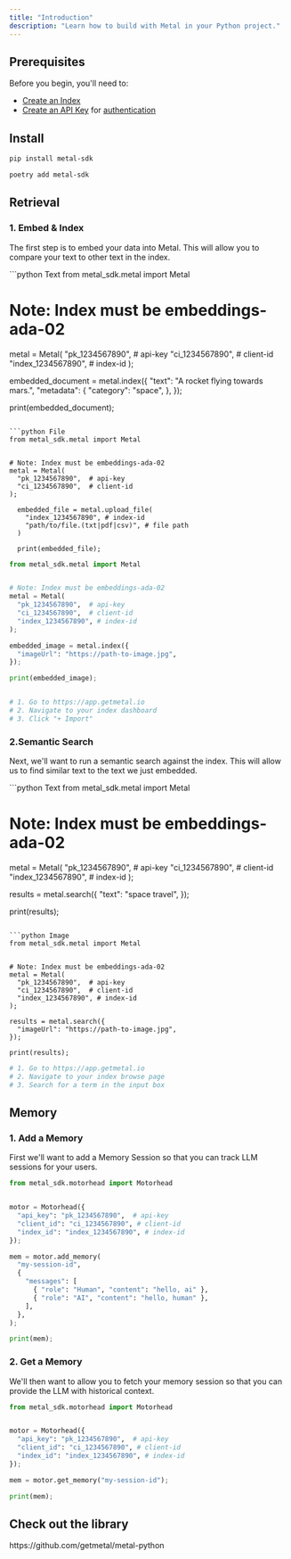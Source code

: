 ```yaml
---
title: "Introduction"
description: "Learn how to build with Metal in your Python project."
---
```


## Prerequisites
Before you begin, you'll need to:
- [Create an Index](/misc-create-index)
- [Create an API Key](/misc-get-keys) for [authentication](/api-reference/introduction#authentication)

## Install

<CodeGroup>

```bash pip
pip install metal-sdk
```

```bash poetry
poetry add metal-sdk
```

</CodeGroup>

## Retrieval

### 1. Embed & Index

The first step is to embed your data into Metal. This will allow you to compare your text to other text in the index.

<CodeGroup>
```python Text
from metal_sdk.metal import Metal


# Note: Index must be embeddings-ada-02
metal = Metal(
  "pk_1234567890",  # api-key
  "ci_1234567890",  # client-id
  "index_1234567890", # index-id
);

embedded_document = metal.index({
  "text": "A rocket flying towards mars.",
  "metadata": {
    "category": "space",
  },
});

print(embedded_document);

```

```python File
from metal_sdk.metal import Metal


# Note: Index must be embeddings-ada-02
metal = Metal(
  "pk_1234567890",  # api-key
  "ci_1234567890",  # client-id
);

  embedded_file = metal.upload_file(
    "index_1234567890", # index-id
    "path/to/file.(txt|pdf|csv)", # file path
  )

  print(embedded_file);
```

```python Image
from metal_sdk.metal import Metal


# Note: Index must be embeddings-ada-02
metal = Metal(
  "pk_1234567890",  # api-key
  "ci_1234567890",  # client-id
  "index_1234567890", # index-id
);

embedded_image = metal.index({
  "imageUrl": "https://path-to-image.jpg",
});

print(embedded_image);

```

```python Web UI

# 1. Go to https://app.getmetal.io
# 2. Navigate to your index dashboard
# 3. Click "+ Import"
```

</CodeGroup>

### 2.Semantic Search
Next, we'll want to run a semantic search against the index. This will allow us to find similar text to the text we just embedded.

<CodeGroup>
```python Text
from metal_sdk.metal import Metal


# Note: Index must be embeddings-ada-02
metal = Metal(
  "pk_1234567890",  # api-key
  "ci_1234567890",  # client-id
  "index_1234567890", # index-id
);

results = metal.search({
  "text": "space travel",
});

print(results);
```

```python Image
from metal_sdk.metal import Metal


# Note: Index must be embeddings-ada-02
metal = Metal(
  "pk_1234567890",  # api-key
  "ci_1234567890",  # client-id
  "index_1234567890", # index-id
);

results = metal.search({
  "imageUrl": "https://path-to-image.jpg",
});

print(results);
```

```python Web UI
# 1. Go to https://app.getmetal.io
# 2. Navigate to your index browse page
# 3. Search for a term in the input box
```

</CodeGroup>

## Memory

### 1. Add a Memory
First we'll want to add a Memory Session so that you can track LLM sessions for your users.

```python
from metal_sdk.motorhead import Motorhead


motor = Motorhead({
  "api_key": "pk_1234567890",  # api-key
  "client_id": "ci_1234567890", # client-id
  "index_id": "index_1234567890", # index-id
});

mem = motor.add_memory(
  "my-session-id",
  {
    "messages": [
      { "role": "Human", "content": "hello, ai" },
      { "role": "AI", "content": "hello, human" },
    ],
  },
);

print(mem);

````


### 2. Get a Memory
We'll then want to allow you to fetch your memory session so that you can provide the LLM with historical context.


```python
from metal_sdk.motorhead import Motorhead


motor = Motorhead({
  "api_key": "pk_1234567890",  # api-key
  "client_id": "ci_1234567890", # client-id
  "index_id": "index_1234567890", # index-id
});

mem = motor.get_memory("my-session-id");

print(mem);

````

## Check out the library

<Card title="Metal Python SDK" icon="github" href="https://github.com/getmetal/metal-python">
  https://github.com/getmetal/metal-python
</Card>
